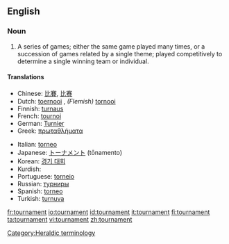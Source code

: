 ==English==
===Noun===
{{en-noun}}

# A series of games; either the same game played many times, or a succession of games related by a single theme; played competitively to determine a single winning team or individual.

====Translations====
{{top}}
*Chinese: [[比賽]], [[比赛]]
*Dutch: [[toernooi]] {{n}}, ''(Flemish)'' [[tornooi]] {{n}}
*Finnish: [[turnaus]]
*French: [[tournoi]] {{m}}
*German: [[Turnier]] {{n}}
*Greek: [[πρωταθλήματα]]<!-- plural? -->
{{mid}}
*Italian: [[torneo]] {{m}}
*Japanese: [[トーナメント]] (tōnamento)
*Korean: [[경기 대회]]
*Kurdish: {{KUchar|[[ده‌وری]]}}
*Portuguese: [[torneio]]
*Russian: [[турниры]]<!-- plural? -->
*Spanish: [[torneo]] {{m}}
*Turkish: [[turnuva]]
{{bottom}}

[[Category:Heraldic terminology]]

[[fr:tournament]]
[[io:tournament]]
[[id:tournament]]
[[it:tournament]]
[[fi:tournament]]
[[ta:tournament]]
[[vi:tournament]]
[[zh:tournament]]
